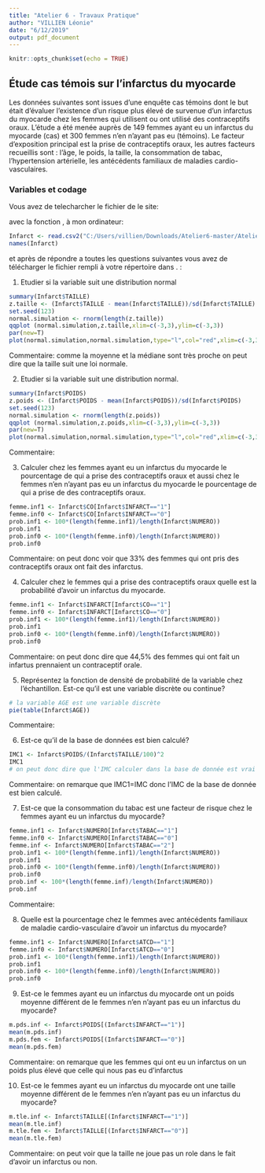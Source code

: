 ---
title: "Atelier 6 - Travaux Pratique"
author: "VILLIEN Léonie"
date: "6/12/2019"
output: pdf_document
---

```{r setup, include=FALSE}
knitr::opts_chunk$set(echo = TRUE)
```

## Étude cas témois sur l'infarctus du myocarde

Les données suivantes sont issues d'une enquête cas témoins dont le but  était d'évaluer l'existence d'un risque plus élevé de survenue d'un infarctus du myocarde chez les femmes qui utilisent ou ont utilisé des contraceptifs oraux. L'étude a  été menée auprès de 149 femmes ayant eu un infarctus du myocarde (cas) et 300 femmes n'en n'ayant pas eu (témoins). Le facteur d’exposition principal est la prise de contraceptifs oraux, les autres facteurs recueillis sont : l'âge, le poids, la taille, la consommation de tabac, l'hypertension artérielle, les antécédents familiaux de maladies cardio-vasculaires.

### Variables et codage

\begin{tabular}{|l|p{5cm}|c|}
\hline
Description & Unite ou Codage & Variable \\
\hline
Infarctus du myocarde & 0 = Témoins; 1 = Cas & \texttt{INFARCT} \\
\hline
Prise de contraceptifs oraux & 0 = Jamais; 1 = Oui & \texttt{CO} \\
\hline
Consommation de tabac & 0 = Non;
1 = Fumeuse actuelle; 2 = Ancienne fumeuse & \texttt{TABAC} \\
\hline
Âge & Années & \texttt{AGE} \\
\hline
Poids & kg & \texttt{POIDS} \\
\hline
Taille & cm  & \texttt{TAILLE} \\
\hline 
Antécédents familiaux de maladie cardio-vasculaire & 0 = Non ; 1 = Oui & \texttt{ATCD} \\
\hline
Hypertension artérielle  &  0 = Non ; 1 = Oui & \texttt{HTA} \\
\hline
\end{tabular}

Vous avez de telecharcher le fichier \texttt{Infarct.csv} de le site:

\url{https://github.com/afalco/Atelier6/}

avec la fonction \texttt{read.csv2()}, à mon ordinateur:

```{r}
Infarct <- read.csv2("C:/Users/villien/Downloads/Atelier6-master/Atelier6-master/Infarct.csv")
names(Infarct)
```

et après de répondre a toutes les questions suivantes vous avez de télécharger le fichier \texttt{Atelier6.Rmd} rempli à votre répertoire dans \url{https://github.com/}. \textbf{La data limite pour le rentrer est le lundi 23 décembre 2019}:


 1. Etudier si la variable \texttt{TAILLE} suit une distribution normal
 
```{r}
summary(Infarct$TAILLE)
z.taille <- (Infarct$TAILLE - mean(Infarct$TAILLE))/sd(Infarct$TAILLE)
set.seed(123)
normal.simulation <- rnorm(length(z.taille))
qqplot (normal.simulation,z.taille,xlim=c(-3,3),ylim=c(-3,3))
par(new=T)
plot(normal.simulation,normal.simulation,type="l",col="red",xlim=c(-3,3),ylim=c(-3,3),xlab="",ylab="")
```

Commentaire:
comme la moyenne et la médiane sont très proche on peut dire que la taille suit une loi normale.

 2. Etudier si la variable \texttt{POIDS} suit une distribution normal.
 
```{r}
summary(Infarct$POIDS)
z.poids <- (Infarct$POIDS - mean(Infarct$POIDS))/sd(Infarct$POIDS)
set.seed(123)
normal.simulation <- rnorm(length(z.poids))
qqplot (normal.simulation,z.poids,xlim=c(-3,3),ylim=c(-3,3))
par(new=T)
plot(normal.simulation,normal.simulation,type="l",col="red",xlim=c(-3,3),ylim=c(-3,3),xlab="",ylab="")
```

Commentaire:

 3. Calculer chez les femmes ayant eu un infarctus du myocarde le pourcentage de qui a prise des contraceptifs oraux et aussi chez le femmes n'en n'ayant pas eu un infarctus du myocarde le pourcentage de qui a prise de des contraceptifs oraux. 
 
```{r}
femme.inf1 <- Infarct$CO[Infarct$INFARCT=="1"]
femme.inf0 <- Infarct$CO[Infarct$INFARCT=="0"]
prob.inf1 <- 100*(length(femme.inf1)/length(Infarct$NUMERO))
prob.inf1
prob.inf0 <- 100*(length(femme.inf0)/length(Infarct$NUMERO))
prob.inf0
```
 
Commentaire:
on peut donc voir que 33% des femmes qui ont pris des contraceptifs oraux ont fait des infarctus.

 4. Calculer chez le femmes qui a prise des contraceptifs oraux quelle est la probabilité d'avoir un infarctus du myocarde.

```{r}
femme.inf1 <- Infarct$INFARCT[Infarct$CO=="1"]
femme.inf0 <- Infarct$INFARCT[Infarct$CO=="0"]
prob.inf1 <- 100*(length(femme.inf1)/length(Infarct$NUMERO))
prob.inf1
prob.inf0 <- 100*(length(femme.inf0)/length(Infarct$NUMERO))
prob.inf0
```
 
 Commentaire:
 on peut donc dire que 44,5% des femmes qui ont fait un infartus prennaient un contraceptif orale.

 5. Représentez la fonction de densité de probabilité de la variable \texttt{AGE} chez l'échantillon. Est-ce qu'il est une variable discrète ou continue?
 
```{r}
# la variable AGE est une variable discrète
pie(table(Infarct$AGE))
```
 
 Commentaire:


  6. Est-ce qu'il \texttt{IMC} de la base de données \texttt{Infarct} est bien calculé?
 
    
```{r}
IMC1 <- Infarct$POIDS/(Infarct$TAILLE/100)^2
IMC1
# on peut donc dire que l'IMC calculer dans la base de donnée est vrai car les valeurs sont les mêmes.
```
 
Commentaire:
on remarque que IMC1=IMC donc l'IMC de la base de donnée est bien calculé.

 
 7. Est-ce que la consommation du tabac est une facteur de risque chez le femmes ayant eu un infarctus du myocarde?
 

```{r}
femme.inf1 <- Infarct$NUMERO[Infarct$TABAC=="1"]
femme.inf0 <- Infarct$NUMERO[Infarct$TABAC=="0"]
femme.inf <- Infarct$NUMERO[Infarct$TABAC=="2"]
prob.inf1 <- 100*(length(femme.inf1)/length(Infarct$NUMERO))
prob.inf1
prob.inf0 <- 100*(length(femme.inf0)/length(Infarct$NUMERO))
prob.inf0
prob.inf <- 100*(length(femme.inf)/length(Infarct$NUMERO))
prob.inf
```

Commentaire: 


  8. Quelle est la pourcentage chez le femmes avec antécédents familiaux de maladie cardio-vasculaire d'avoir un infarctus du myocarde?
  
```{r}
femme.inf1 <- Infarct$NUMERO[Infarct$ATCD=="1"]
femme.inf0 <- Infarct$NUMERO[Infarct$ATCD=="0"]
prob.inf1 <- 100*(length(femme.inf1)/length(Infarct$NUMERO))
prob.inf1
prob.inf0 <- 100*(length(femme.inf0)/length(Infarct$NUMERO))
prob.inf0
```

  9. Est-ce le femmes ayant eu un infarctus du myocarde ont un poids moyenne différent de le femmes n'en n'ayant pas eu un infarctus du myocarde?
  
```{r}
m.pds.inf <- Infarct$POIDS[(Infarct$INFARCT=="1")]
mean(m.pds.inf)
m.pds.fem <- Infarct$POIDS[(Infarct$INFARCT=="0")]
mean(m.pds.fem)
```
  
  Commentaire:
  on remarque que les femmes qui ont eu un infarctus on un poids plus élevé que celle qui nous pas eu d'infarctus
  
  10. Est-ce le femmes ayant eu un infarctus du myocarde ont une taille moyenne différent de le femmes n'en n'ayant pas eu un infarctus du myocarde?

```{r}
m.tle.inf <- Infarct$TAILLE[(Infarct$INFARCT=="1")]
mean(m.tle.inf)
m.tle.fem <- Infarct$TAILLE[(Infarct$INFARCT=="0")]
mean(m.tle.fem)
```

  Commentaire:
  on peut voir que la taille ne joue pas un role dans le fait d'avoir un infarctus ou non.